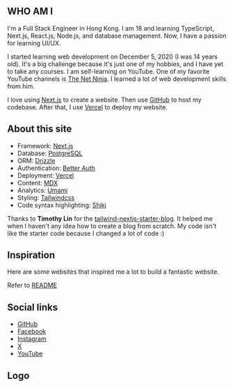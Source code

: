---
---

## WHO AM I

I'm a Full Stack Engineer in Hong Kong. I am 18 and learning TypeScript, Next.js, React.js, Node.js, and database management. Now, I have a passion for learning UI/UX.

I started learning web development on December 5, 2020 (I was 14 years old). It's a big challenge because it's just one of my hobbies, and I have yet to take any courses. I am self-learning on YouTube. One of my favorite YouTube channels is [The Net Ninja](https://www.youtube.com/@NetNinja). I learned a lot of web development skills from him.

I love using [Next.js](https://nextjs.org/) to create a website. Then use [GitHub](https://github.com) to host my codebase. After that, I use [Vercel](https://vercel.com) to deploy my website.

## About this site

- Framework: [Next.js](https://nextjs.org/)
- Database: [PostgreSQL](https://www.postgresql.org/)
- ORM: [Drizzle](https://orm.drizzle.team/)
- Authentication: [Better Auth](https://www.better-auth.com/)
- Deployment: [Vercel](https://vercel.com)
- Content: [MDX](https://mdxjs.com/)
- Analytics: [Umami](https://github.com/umami-software/umami)
- Styling: [Tailwindcss](https://tailwindcss.com)
- Code syntax highlighting: [Shiki](https://github.com/shikijs/shiki)

Thanks to **Timothy Lin** for the
[tailwind-nextjs-starter-blog](https://github.com/timlrx/tailwind-nextjs-starter-blog). It helped me when I haven't any idea how to create a blog from scratch. My code isn't like the starter code because I changed a lot of code :)

## Inspiration

Here are some websites that inspired me a lot to build a fantastic website.

Refer to [README](https://github.com/isyuricunha/website?tab=readme-ov-file#credits)

## Social links

- [GitHub](https://github.com/isyuricunha)
- [Facebook](https://www.facebook.com/isyuricunha)
- [Instagram](https://www.instagram.com/isyuricunha)
- [X](https://x.com/isyuricunha)
- [YouTube](https://www.youtube.com/@isyuricunha)

## Logo

<Logo />
